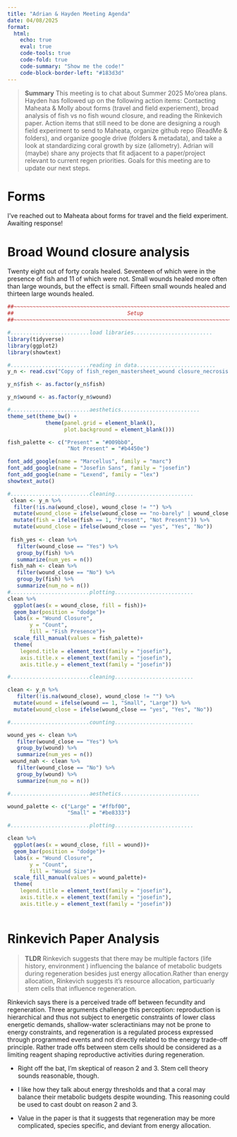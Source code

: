```yaml
---
title: "Adrian & Hayden Meeting Agenda"
date: 04/08/2025
format: 
  html:
    echo: true
    eval: true
    code-tools: true
    code-fold: true
    code-summary: "Show me the code!"
    code-block-border-left: "#183d3d"
---
```

 > **Summary** This meeting is to chat about Summer 2025 Mo'orea plans. Hayden has followed up on the following action items: Contacting Maheata & Molly about forms (travel and field experiement), broad analysis of fish vs no fish wound closure, and reading the Rinkevich paper. Action items that still need to be done are designing a rough field experiment to send to Maheata, organize github repo (ReadMe & folders), and organize google drive (folders & metadata), and take a look at standardizing coral growth by size (allometry). Adrian will (maybe) share any projects that fit adjacent to a paper/project relevant to current regen priorities. Goals for this meeting are to update our next steps. 


# Forms

I've reached out to Maheata about forms for travel and the field experiment. Awaiting response!

# Broad Wound closure analysis

Twenty eight out of forty corals healed. Seventeen of which were in the presence of fish and 11 of which were not. Small wounds healed more often than large wounds, but the effect is small. Fifteen small wounds healed and thirteen large wounds healed.  
```r
##~~~~~~~~~~~~~~~~~~~~~~~~~~~~~~~~~~~~~~~~~~~~~~~~~~~~~~~~~~~~~~~~~~~~~~~~~~~~~~
##                                    Setup                                 ----
##~~~~~~~~~~~~~~~~~~~~~~~~~~~~~~~~~~~~~~~~~~~~~~~~~~~~~~~~~~~~~~~~~~~~~~~~~~~~~~

#.........................load libraries.........................
library(tidyverse)
library(ggplot2)
library(showtext)

#.........................reading in data.........................
y_n <- read.csv("Copy of fish_regen_mastersheet_wound closure_necrosis - mastersheet.csv")

y_n$fish <- as.factor(y_n$fish)

y_n$wound <- as.factor(y_n$wound)

#.........................aesthetics.........................
theme_set(theme_bw() +
            theme(panel.grid = element_blank(), 
                  plot.background = element_blank()))

fish_palette <- c("Present" = "#009bb0", 
                   "Not Present" = "#b4450e")

font_add_google(name = "Marcellus", family = "marc")
font_add_google(name = "Josefin Sans", family = "josefin")
font_add_google(name = "Lexend", family = "lex")
showtext_auto()

#.........................cleaning.........................
 clean <- y_n %>% 
  filter(!is.na(wound_close), wound_close != "") %>% 
  mutate(wound_close = ifelse(wound_close == "no-barely" | wound_close == "no - barely", "no", wound_close)) %>% 
  mutate(fish = ifelse(fish == 1, "Present", "Not Present")) %>% 
  mutate(wound_close = ifelse(wound_close == "yes", "Yes", "No"))
 
 fish_yes <- clean %>% 
   filter(wound_close == "Yes") %>% 
   group_by(fish) %>% 
   summarize(num_yes = n())
 fish_nah <- clean %>% 
   filter(wound_close == "No") %>% 
   group_by(fish) %>% 
   summarize(num_no = n())
#.........................plotting.........................
clean %>% 
  ggplot(aes(x = wound_close, fill = fish))+
  geom_bar(position = "dodge")+
  labs(x = "Wound Closure", 
       y = "Count", 
       fill = "Fish Presence")+
  scale_fill_manual(values = fish_palette)+
  theme(
    legend.title = element_text(family = "josefin"), 
    axis.title.x = element_text(family = "josefin"), 
    axis.title.y = element_text(family = "josefin"))
```


```r

#.........................cleaning.........................

clean <- y_n %>% 
   filter(!is.na(wound_close), wound_close != "") %>% 
  mutate(wound = ifelse(wound == 1, "Small", "Large")) %>% 
  mutate(wound_close = ifelse(wound_close == "yes", "Yes", "No"))

#.........................counting.........................

wound_yes <- clean %>% 
   filter(wound_close == "Yes") %>% 
   group_by(wound) %>% 
   summarize(num_yes = n())
 wound_nah <- clean %>% 
   filter(wound_close == "No") %>% 
   group_by(wound) %>% 
   summarize(num_no = n())

#.........................aesthetics.........................

wound_palette <- c("Large" = "#ffbf00", 
                   "Small" = "#be8333")

#.........................plotting.........................

clean %>% 
  ggplot(aes(x = wound_close, fill = wound))+
  geom_bar(position = "dodge")+
  labs(x = "Wound Closure", 
       y = "Count", 
       fill = "Wound Size")+
  scale_fill_manual(values = wound_palette)+
  theme(
    legend.title = element_text(family = "josefin"), 
    axis.title.x = element_text(family = "josefin"), 
    axis.title.y = element_text(family = "josefin"))
 
```


# Rinkevich Paper Analysis

>**TLDR** Rinkevich suggests that there may be multiple factors (life history, environment ) influencing the balance of metabolic budgets during regeneration besides just energy allocation.Rather than energy allocation, Rinkevich suggests it's resource allocation, particuarly stem cells that influence regeneration.

Rinkevich says there is a perceived trade off between fecundity and regeneration. Three arguments challenge this perception: reproduction is hierarchical and thus not subject to energetic constraints of lower class energetic demands, shallow-water scleractinians may not be prone to energy constraints, and regeneration is a regulated process expressed through programmed events and not directly related to the energy trade-off principle. Rather trade offs between stem cells should be considered as a limiting reagent shaping reproductive activities during regeneration. 

- Right off the bat, I'm skeptical of reason 2 and 3. Stem cell theory sounds reasonable, though.  

- I like how they talk about energy thresholds and that a coral may balance their metabolic budgets despite wounding. This reasoning could be used to cast doubt on reason 2 and 3. 

- Value in the paper is that it suggests that regeneration may be more complicated, species specific, and deviant from energy allocation. 
